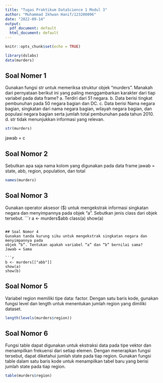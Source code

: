 ---
title: "Tugas Praktikum DataScience 1 Modul 3"
author: "Muhammad Ikhwan Hanif/123200096"
date: "2022-09-14"
output:
  pdf_document: default
  html_document: default
---

```{r setup, include=FALSE}
knitr::opts_chunk$set(echo = TRUE)
```




```{r}
library(dslabs)
data(murders)
```


## Soal Nomer 1
Gunakan fungsi str untuk memeriksa struktur objek “murders”. Manakah dari pernyataan 
berikut ini yang paling menggambarkan karakter dari tiap variabel pada data frame? 
  a. Terdiri dari 51 negara. 
  b. Data berisi tingkat pembunuhan pada 50 negara bagian dan DC. 
  c. Data berisi Nama negara bagian, singkatan dari nama negara bagian, wilayah 
      negara bagian, dan populasi negara bagian serta jumlah total pembunuhan pada 
      tahun 2010. 
  d. str tidak menunjukkan informasi yang relevan.
```{r}
str(murders)
```
  jawab = c

## Soal Nomor 2
Sebutkan apa saja nama kolom yang digunakan pada data frame
jawab = state, abb, region, population, dan total
```{r}
names(murders)
```

## Soal Nomor 3
Gunakan operator aksesor ($) untuk mengekstrak informasi singkatan negara dan 
menyimpannya pada objek “a”. Sebutkan jenis class dari objek tersebut. 
```{r}

a <- murders$abb
class(a)
show(a)
```

## Soal Nomor 4
Gunakan tanda kurung siku untuk mengekstrak singkatan negara dan menyimpannya pada 
objek “b”. Tentukan apakah variabel “a” dan “b” bernilai sama? 
Jawab = Sama

```{r}
b <- murders[["abb"]]
show(a)
show(b)
```

## Soal Nomor 5
Variabel region memiliki tipe data: factor. Dengan satu baris kode, gunakan fungsi level dan 
length untuk menentukan jumlah region yang dimiliki dataset. 

```{r}
length(levels(murders$region))
```

## Soal Nomor 6
Fungsi table dapat digunakan untuk ekstraksi data pada tipe vektor dan menampilkan 
frekuensi dari setiap elemen. Dengan menerapkan fungsi tersebut, dapat diketahui jumlah 
state pada tiap region. Gunakan fungsi table dalam satu baris kode untuk menampilkan 
tabel baru yang berisi jumlah state pada tiap region.

```{r}
table(murders$region)
```

